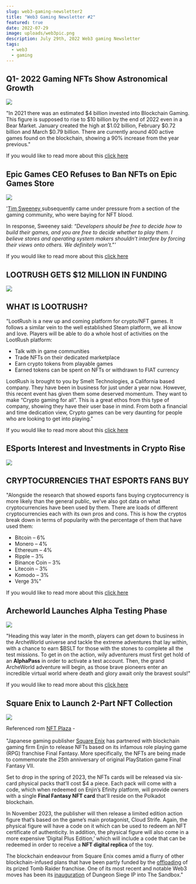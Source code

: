 ```yaml
---
slug: web3-gaming-newsletter2
title: "Web3 Gaming Newsletter #2"
featured: true
date: 2022-07-29
image: uploads/web3pic.png
description: July 29th, 2022 Web3 gaming Newsletter
tags:
  - web3
  - gaming
---
```

## Q1- 2022 Gaming NFTs Show Astronomical Growth

![](uploads/sandbox.jpg)

"In 2021 there was an estimated $4 billion invested into Blockchain Gaming. This figure is supposed to rise to $10 billion by the end of 2022 even in a Bear Market. January created the high at $1.02 billion, February $0.72 billion and March $0.79 billion. There are currently around 400 active games found on the blockchain, showing a 90% increase from the year previous."

If you would like to read more about this [click here](https://www.esports.net/news/q1-show-astronomical-investment-growth/)

## Epic Games CEO Refuses to Ban NFTs on Epic Games Store

![](uploads/epic-games-768x432.jpg)

'[Tim Sweeney ](https://en.wikipedia.org/wiki/Tim_Sweeney_(game_developer))subsequently came under pressure from a section of the gaming community, who were baying for NFT blood.

In response, Sweeney said: *“Developers should be free to decide how to build their games, and you are free to decide whether to play them. I believe stores and operating system makers shouldn’t interfere by forcing their views onto others. We definitely won’t."'*

If you would like to read more about this [click here](https://nftnewstoday.com/2022/07/24/epic-games-ceo-tim-sweeney-refuses-to-ban-nfts-on-epic-games-store/)

## LOOTRUSH GETS $12 MILLION IN FUNDING

![](uploads/lootrush.jpg)

## WHAT IS LOOTRUSH?

"LootRush is a new up and coming platform for crypto/NFT games. It follows a similar vein to the well established Steam platform, we all know and love. Players will be able to do a whole host of activities on the LootRush platform:

* Talk with in game communities
* Trade NFTs on their dedicated marketplace
* Earn crypto tokens from playable games
* Earned tokens can be spent on NFTs or withdrawn to FIAT currency

LootRush is brought to you by Smelt Technologies, a California based company. They have been in business for just under a year now. However, this recent event has given them some deserved momentum. They want to make “Crypto gaming for all”. This is a great ethos from this type of company, showing they have their user base in mind. From both a financial and time dedication view, Crypto games can be very daunting for people who are looking to get into playing."[](https://www.esports.net/news/crypto-gaming/lootrush-gets-12-miliion-funding/)

If you would like to read more about this [click here](https://www.esports.net/news/crypto-gaming/lootrush-gets-12-miliion-funding/)

## ESports Interest and Investments in Crypto Rise

![](uploads/esports-fans.jpg)

## **CRYPTOCURRENCIES THAT ESPORTS FANS BUY**

"Alongside the research that showed esports fans buying cryptocurrency is more likely than the general public, we’ve also got data on what cryptocurrencies have been used by them. There are loads of different cryptocurrencies each with its own pros and cons. This is how the cryptos break down in terms of popularity with the percentage of them that have used them:

* Bitcoin – 6%
* Monero – 4%
* Ethereum – 4%
* Ripple – 3%
* Binance Coin – 3%
* Litecoin – 3%
* Komodo – 3%
* Verge 3%"

If you would like to read more about this [click here](https://www.esports.net/news/esports-fans-buying-cryptocurrency-on-the-rise-according-to-poll/)

## Archeworld Launches Alpha Testing Phase

![](uploads/join-the-action-as-archeworld-launches-its-alpha-testing-phase2.jpg)

"Heading this way later in the month, players can get down to business in the ArcheWorld universe and tackle the extreme adventures that lay within, with a chance to earn $BSLT for those with the stones to complete all the test missions. To get in on the action, wily adventurers must first get hold of an **AlphaPass** in order to activate a test account. Then, the grand ArcheWorld adventure will begin, as those brave pioneers enter an incredible virtual world where death and glory await only the bravest souls!"

If you would like to read more about this [click here](https://nftplazas.com/archeworld-alpha-testing-phase/)

## Square Enix to Launch 2-Part NFT Collection

![](uploads/square-enix-to-launch-two-part-final-fantasy-nfts.jpg)

Referenced rom [NFT Plaza](https://nftplazas.com/square-enix-final-fantasy-nfts/) -\
\
"Japanese gaming publisher [Square Enix](https://twitter.com/SquareEnix) has partnered with blockchain gaming firm Enjin to release NFTs based on its infamous role playing game (RPG) franchise Final Fantasy. More specifically, the NFTs are being made to commemorate the 25th anniversary of original PlayStation game Final Fantasy VII.

Set to drop in the spring of 2023, the NFTs cards will be released via six-card physical packs that’ll cost $4 a piece. Each pack will come with a code, which when redeemed on Enjin’s Efinity platform, will provide owners with a single **Final Fantasy NFT card** that’ll reside on the Polkadot blockchain.

In November 2023, the publisher will then release a limited edition action figure that’s based on the game’s main protagonist, Cloud Strife. Again, the physical figure will have a code on it which can be used to redeem an NFT certificate of authenticity. In addition, the physical figure will also come in a more expensive ‘Digital Plus Edition,’ which will include a code that can be redeemed in order to receive a **NFT digital replica** of the toy.

The blockchain endeavour from Square Enix comes amid a flurry of other blockchain-infused plans that have been partly funded by the [offloading](https://nftplazas.com/square-enix-offloads-tomb-raider-to-fund-blockchain-initiatives/) of its prized Tomb Raider franchise. One of its most recent and notable Web3 moves has been its [inauguration](https://nftplazas.com/rpg-dungeon-siege-ip-added-to-the-sandbox/) of Dungeon Siege IP into The Sandbox."